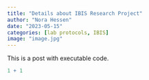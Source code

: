 ```yaml
---
title: "Details about IBIS Research Project"
author: "Nora Hessen"
date: "2023-05-15"
categories: [lab protocols, IBIS]
image: "image.jpg"
---
```


This is a post with executable code.

```r
1 + 1
```
